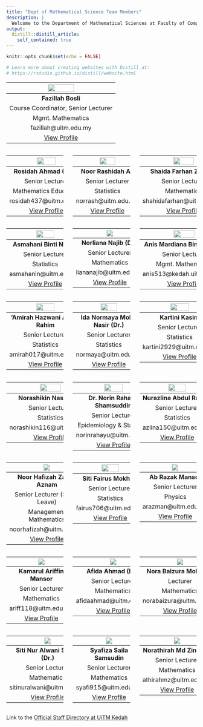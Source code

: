 ```yaml
---
title: "Dept of Mathematical Science Team Members"
description: |
  Welcome to the Department of Mathematical Sciences at Faculty of Computer and Mathematical Sciences, UiTM Kedah Branch Campus. We offers servicing courses in Mathematics and Statistics to all the faculties at UiTM Kedah. We started with  Department of Quantitative Sciences and in 2007 it has gone through a rebranding process and is now called Department of Mathematical Sciences. Currently, the Department of Mathematical Sciences consists of 22 lecturers (12 Mathematics, 9 Statistics and 1 Physics).
output: 
  distill::distill_article:
    self_contained: true
---
```


```r
knitr::opts_chunk$set(echo = FALSE)

# Learn more about creating websites with Distill at:
# https://rstudio.github.io/distill/website.html
```

|![](images/fazillah_bosli.jpg){width="50%" height="50%" style="display: rounded-circle; margin: 0 auto"}|  
|:-----:|
| **Fazillah Bosli** |    
| Course Coordinator, Senior Lecturer |   
| Mgmt. Mathematics |  
| fazillah@uitm.edu.my |  
| <a href="https://expert.uitm.edu.my/profile.php?id=I7coKSJ7wWgTShTnEUhQevgsZVH+CTCOPaPYW7bOwBE=" target="_blank">View Profile</a> |  

:::::: {style="display: flex; "}

::: {.column width="30%"}
|![](images/rosidah_ahmad.jpg){width="50%" height="50%" style="display: rounded-circle; margin: 0 auto"}|  
|:-----:|
| **Rosidah Ahmad (PhD)** |    
| Senior Lecturer |    
| Mathematics Education |  
| rosidah437@uitm.edu.my |  
| <a href="https://expert.uitm.edu.my/profile.php?id=gFgEUoquEqEhKH9HNLld6Tm68K4l0I6ce3MS+MtyoKs=" target="_blank">View Profile</a> |  
:::

::: {.column width="5%"}
\ 
<!-- an empty Div (with a whitespace), serving as
a column separator -->
:::

::: {.column width="30%"}
|![](images/noor_rashidah_ali.jpg){width="50%" height="50%" style="display: rounded-circle; margin: 0 auto"}|  
|:-----:|
| **Noor Rashidah Ali** |    
| Senior Lecturer |    
| Statistics |  
| norrash@uitm.edu.my |  
| <a href="https://expert.uitm.edu.my/profile.php?id=DwTLbI9WbPMnfLG2r7F5H5iQvFvX4qHynceoo9APinQ=" target="_blank">View Profile</a> |  
:::

::: {.column width="5%"}
\ 
<!-- an empty Div (with a whitespace), serving as
a column separator -->
:::

::: {.column width="30%"}  
|![](images/shahida_farhan.jpg){width="50%" height="50%" style="display: rounded-circle; margin: 0 auto"}|
|:-----:|
| **Shaida Farhan Zakaria** |    
| Senior Lecturer |    
| Mathematics |  
| shahidafarhan@uitm.edu.my |  
| <a href="https://expert.uitm.edu.my/profile.php?id=BspHlBJTUkFLOWB60OQ3DVsr1yuXipbeaFDcQkrMTZc=" target="_blank">View Profile</a> |  
:::

::::::  

:::::: {style="display: flex; "}

::: {.column width="30%"}  
|![](images/asmahani_nayan.jpg){width="50%" height="50%" style="display: rounded-circle; margin: 0 auto"}|
|:-----:|
| **Asmahani Binti Nayan** |    
| Senior Lecturer |    
| Statistics |  
| asmahanin@uitm.edu.my |  
| <a href="https://expert.uitm.edu.my/profile.php?id=7TW/I4R0KTD45wDX3cXxkt5jVFJZEyuCrfMbgD9e7Y8=" target="_blank">View Profile</a> |  
:::

::: {.column width="5%"}
\ 
<!-- an empty Div (with a whitespace), serving as
a column separator -->
:::

::: {.column width="30%"}
|![](images/liananajib.png)|
|:-----:|
| **Norliana Najib (Dr.)** |    
| Senior Lecturer |    
| Mathematics |  
| liananajib@uitm.edu.my |  
| <a href="https://expert.uitm.edu.my/profile.php?id=AwM/Zz3RhgiCb4jxvklNIftyjyqul8fVNrLmqwxeS2s=" target="_blank">View Profile</a> |  
:::

::: {.column width="5%"}
\ 
<!-- an empty Div (with a whitespace), serving as
a column separator -->
:::

::: {.column width="30%"}
|![](images/anis_mardiana.jpg){width="50%" height="50%" style="display: rounded-circle; margin: 0 auto"}|  
|:-----:|
| **Anis Mardiana Binti Ahmad** |        
| Senior Lecturer |   
| Mgmt. Mathematics |  
| anis513@kedah.uitm.edu.my |  
| <a href="https://expert.uitm.edu.my/profile.php?id=2pQJnZ9ZjhSpC+4junrXXGXZZ1SHLihagtP5TTEl5p8=" target="_blank">View Profile</a> |  
:::

::::::  

:::::: {style="display: flex; "}

::: {.column width="30%"}  
|![](images/amirah.jpg){width="50%" height="50%" style="display: rounded-circle; margin: 0 auto"}|
|:-----:|
| **'Amirah Hazwani Abdul Rahim** |    
| Senior Lecturer |    
| Statistics |  
| amirah017@uitm.edu.my |  
| <a href="https://expert.uitm.edu.my/profile.php?id=I1bzg5Z/LbzURNc6V6s3V5Cw4rjGnv2MB2xEaGgiwHE=" target="_blank">View Profile</a> |  

:::

::: {.column width="5%"}
\ 
<!-- an empty Div (with a whitespace), serving as
a column separator -->
:::

::: {.column width="30%"}
|![](images/ida_normaya.jpg){width="50%" height="50%" style="display: rounded-circle; margin: 0 auto"}|  
|:-----:|
| **Ida Normaya Mohd Nasir (Dr.)** |    
| Senior Lecturer |    
| Statistics |  
| normaya@uitm.edu.my |  
| <a href="https://expert.uitm.edu.my/profile.php?id=RGAZeruxsBbbu4iKM5gF+D+xzXbrTXqKbCDt2EqmV2k=" target="_blank">View Profile</a> |  
:::

::: {.column width="5%"}
\ 
<!-- an empty Div (with a whitespace), serving as
a column separator -->
:::

::: {.column width="30%"}
|![](images/kartini_kasim.jpg){width="50%" height="50%" style="display: rounded-circle; margin: 0 auto"}|  
|:-----:|
| **Kartini Kasim** |    
| Senior Lecturer |   
| Statistics |  
| kartini2929@uitm.edu.my |  
| <a href="https://expert.uitm.edu.my/profile.php?id=w6bR9Tbh5Y8xOTKZijPTnHXjaePG5+q6/VCdAeGXVg0=" target="_blank">View Profile</a> |  
:::

::::::  

:::::: {style="display: flex; "}

::: {.column width="30%"}  
|![](images/norashikin_nasarudin.jpg){width="50%" height="50%" style="display: rounded-circle; margin: 0 auto"}|
|:-----:|
| **Norashikin Nasarudin** |    
| Senior Lecturer |    
| Statistics |  
| norashikin116@uitm.edu.my |  
| <a href="https://expert.uitm.edu.my/profile.php?id=mxqFhTgzvi1vbH0Rw3iVep58ZXngVb4yFpi4WzcMT6U=" target="_blank">View Profile</a> |  
:::

::: {.column width="5%"}
\ 
<!-- an empty Div (with a whitespace), serving as
a column separator -->
:::

::: {.column width="30%"}
|![](images/norin_rahayu.jpeg){width="50%" height="50%" style="display: rounded-circle; margin: 0 auto"}|  
|:-----:|
| **Dr. Norin Rahayu Shamsuddin** |    
| Senior Lecturer |    
| Epidemiology & Statistics |  
| norinrahayu@uitm.edu.my |  
| <a href="https://expert.uitm.edu.my/profile.php?id=WEanYMmC98YU0mNPOF4Edzocj3thMWWLhbtoqM+5yrA=" target="_blank">View Profile</a> |  
:::

::: {.column width="5%"}
\ 
<!-- an empty Div (with a whitespace), serving as
a column separator -->
:::

::: {.column width="30%"}
|![](images/nur_azlina_abdul_rahid.jpg){width="50%" height="50%" style="display: rounded-circle; margin: 0 auto"}|  
|:-----:|
| **Nurazlina Abdul Rashid** |    
| Senior Lecturer |   
| Statistics |  
| azlina150@uitm.edu.my |  
| <a href="https://expert.uitm.edu.my/profile.php?id=CdGJDBudt6jVexAzyydxLNmmMH+HRcfxzH8xb9TLcXQ="l target="_blank">View Profile</a> |  
:::

::::::  

:::::: {style="display: flex; "}

::: {.column width="30%"}
|![](images/noor_hafizah_zainal_aznam.jpg)|  
|:-----:|
| **Noor Hafizah Zainal Aznam** |  
| Senior Lecturer (Study Leave) |    
| Management Mathematics |
| noorhafizah@uitm.edu.my |  
| <a href="https://expert.uitm.edu.my/profile.php?id=r4jTSuRVylqP2yQqUZxg4J9KBmPnvEQtu4dEMJ7I/RQ=" target="_blank">View Profile</a> |  
:::

::: {.column width="5%"}
\ 
<!-- an empty Div (with a whitespace), serving as
a column separator -->
:::

::: {.column width="30%"}
|![](images/siti_fairus.png){width="50%" height="50%" style="display: rounded-circle; margin: 0 auto"}|  
|:-----:|
| **Siti Fairus Mokhtar** |    
| Senior Lecturer |   
| Statistics |  
| fairus706@uitm.edu.my |  
| <a href="https://expert.uitm.edu.my/profile.php?id=bBQC9G6pwZP07H8UxJnlZ0ku6VARheUg+OVOElB7HTw=" target="_blank">View Profile</a> |  
:::

::: {.column width="5%"}
\ 
<!-- an empty Div (with a whitespace), serving as
a column separator -->
:::

::: {.column width="30%"}  
|![](images/ab_razak.png)|  
|:-----:|
| **Ab Razak Mansor** |    
| Senior Lecturer |    
| Physics |  
| arazman@uitm.edu.my |  
| <a href="https://expert.uitm.edu.my/profile.php?id=iafjCEhLtPrpYDvelAsJj4ypVRtC3zCRb2y7Rw/zFSQ=" target="_blank">View Profile</a> |  
:::

::::::  

:::::: {style="display: flex; "}

::: {.column width="30%"}
|![](images/profile2.png)|
|:-----:|
| **Kamarul Ariffin Mansor** |    
| Senior Lecturer |    
| Mathematics |  
| ariff118@uitm.edu.my |  
| <a href="https://expert.uitm.edu.my/profile.php?id=jfJl92rZPRb9k0UzVrkKHc8BKRT+dbEhL8J6Qd6XU1o=" target="_blank">View Profile</a> |  
:::

::: {.column width="5%"}
\ 
<!-- an empty Div (with a whitespace), serving as
a column separator -->
:::

::: {.column width="30%"}
|![](images/afida.png)|  
|:-----:|
| **Afida Ahmad (Dr.)** |    
| Senior Lecturer |    
| Mathematics |  
| afidaahmad@uitm.edu.my |  
| <a href="https://expert.uitm.edu.my/profile.php?id=xs2tfNpxcB+fYe6imnMRQh2hwjBDGzCirKihlKiO3H8=" target="_blank">View Profile</a> |  
:::

::: {.column width="5%"}
\ 
<!-- an empty Div (with a whitespace), serving as
a column separator -->
:::

::: {.column width="30%"}  
|![](images/nora_baizura.png)|  
|:-----:|
| **Nora Baizura Mohd Isa** |    
| Lecturer |    
| Mathematics |  
| norabaizura@uitm.edu.my |  
| <a href="https://expert.uitm.edu.my/profile.php?id=HBRkvV2TGl/s7d7mVKPaMowvUnBmtMLGsdE3lyqpxrI=" target="_blank">View Profile</a> |  
:::

::::::  

:::::: {style="display: flex; "}

::: {.column width="30%"}
|![](images/nur_alwani.png)|
|:-----:|
| **Siti Nur Alwani Salleh (Dr.)** |    
| Senior Lecturer |    
| Mathematics |  
| sitinuralwani@uitm.edu.my |  
| <a href="https://expert.uitm.edu.my/profile.php?id=msbj6JA6mWA9tP6kZv3TVlUENdx+5ojO8FosdMS1bhs=" target="_blank">View Profile</a> |  
:::

::: {.column width="5%"}
\ 
<!-- an empty Div (with a whitespace), serving as
a column separator -->
:::

::: {.column width="30%"}
|![](images/sya.png)|  
|:-----:|
| **Syafiza Saila Samsudin** |    
| Senior Lecturer |    
| Mathematics |  
| syafi915@uitm.edu.my |  
| <a href="https://expert.uitm.edu.my/profile.php?id=l/Xl90KpCGddU2kFj3pJ3468+IkWWrMNZiaJ7ccMBA4=" target="_blank">View Profile</a> |  
:::

::: {.column width="5%"}
\ 
<!-- an empty Div (with a whitespace), serving as
a column separator -->
:::

::: {.column width="30%"}  
|![](images/athirahmz.png)|  
|:-----:|
| **Norathirah Md Zin (Dr.)** |    
| Senior Lecturer |    
| Mathematics |  
| athirahmz@uitm.edu.my |  
| <a href="https://expert.uitm.edu.my/profile.php?id=uDdHAVPd3yikBitFtgage4iPBLQgPSSt/LZ8HFefZQ0=" target="_blank">View Profile</a> |  
:::

::::::  

Link to the [Official Staff Directory at UiTM Kedah](https://kedah.uitm.edu.my/directory/staff)  
